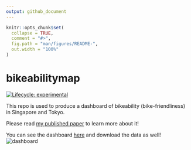 ```yaml
---
output: github_document
---
```


<!-- README.md is generated from README.Rmd. Please edit that file -->

```r
knitr::opts_chunk$set(
  collapse = TRUE,
  comment = "#>",
  fig.path = "man/figures/README-",
  out.width = "100%"
)
```

# bikeabilitymap

<!-- badges: start -->
[![Lifecycle: experimental](https://img.shields.io/badge/lifecycle-experimental-orange.svg)](https://lifecycle.r-lib.org/articles/stages.html#experimental)
<!-- badges: end -->

This repo is used to produce a dashboard of bikeability (bike-friendliness) in Singapore and Tokyo.

Please read [my published paper](https://www.researchgate.net/publication/354710278_Assessing_bikeability_with_street_view_imagery_and_computer_vision) to learn more about it!

You can see the dashboard [here](https://koichi-ito.shinyapps.io/bikeabilitymap/) and download the data as well!
![dashboard](inst/app/www/screen_shot.png "screen_shot")
